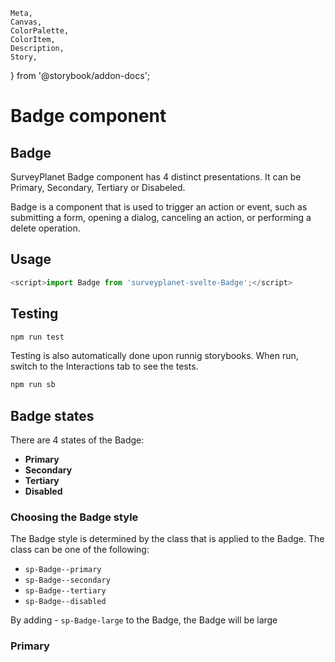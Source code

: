 	Meta,
	Canvas,
	ColorPalette,
	ColorItem,
	Description,
	Story,
} from '@storybook/addon-docs';

<Meta
	title="Badge/Documentation"
	component={Badge}
/>

# Badge component

## Badge

SurveyPlanet Badge component has 4 distinct presentations. It can be Primary, Secondary, Tertiary or Disabeled.

Badge is a component that is used to trigger an action or event, such as submitting a form, opening a dialog, canceling an action, or performing a delete operation.

## Usage

```js
<script>import Badge from 'surveyplanet-svelte-Badge';</script>
```

## Testing

```bash
npm run test
```

Testing is also automatically done upon runnig storybooks. When run, switch to the Interactions tab to see the tests.

```bash
npm run sb
```

## Badge states

There are 4 states of the Badge:

-   **Primary**
-   **Secondary**
-   **Tertiary**
-   **Disabled**

### Choosing the Badge style

The Badge style is determined by the class that is applied to the Badge. The class can be one of the following:

-   `sp-Badge--primary`
-   `sp-Badge--secondary`
-   `sp-Badge--tertiary`
-   `sp-Badge--disabled`

By adding - `sp-Badge-large` to the Badge, the Badge will be large

### Primary

<Story id="badge-default--primary" />
